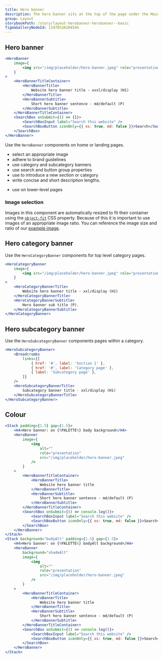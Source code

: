```yaml
---
title: Hero banner
description: The hero banner sits at the top of the page under the Main nav and is used to grab a user’s attention.
group: Layout
storybookPath: /story/layout-herobanner-herobanner--basic
figmaGalleryNodeId: 11978%3A104544
---
```


## Hero banner

```jsx live
<HeroBanner
	image={
		<img src="/img/placeholder/hero-banner.jpeg" role="presentation" alt="" />
	}
>
	<HeroBannerTitleContainer>
		<HeroBannerTitle>
			Website hero banner title - xxxl/display (H1)
		</HeroBannerTitle>
		<HeroBannerSubtitle>
			Short hero banner sentence - md/default (P)
		</HeroBannerSubtitle>
	</HeroBannerTitleContainer>
	<SearchBox onSubmit={() => {}}>
		<SearchBoxInput label="Search this website" />
		<SearchBoxButton iconOnly={{ xs: true, md: false }}>Search</SearchBoxButton>
	</SearchBox>
</HeroBanner>
```

Use the `HeroBanner` components on home or landing pages.

<DoHeading />

- select an appropriate image
- adhere to brand guidelines
- use category and subcategory banners
- use search and button group properties
- use to introduce a new section or category
- write concise and short description lengths.

<DontHeading />

- use on lower-level pages

### Image selection

Images in this component are automatically resized to fit their container using the [`object-fit`](https://developer.mozilla.org/en-US/docs/Web/CSS/object-fit) CSS property. Because of this it is important to use images of an appropriate image ratio. You can reference the image size and ratio of our [example image](/img/placeholder/hero-banner.jpeg).

## Hero category banner

Use the `HeroCategoryBanner` components for top level category pages.

```jsx live
<HeroCategoryBanner
	image={
		<img src="/img/placeholder/hero-banner.jpeg" role="presentation" alt="" />
	}
>
	<HeroCategoryBannerTitle>
		Website hero banner title - xxl/display (H1)
	</HeroCategoryBannerTitle>
	<HeroCategoryBannerSubtitle>
		Hero banner sub title (P).
	</HeroCategoryBannerSubtitle>
</HeroCategoryBanner>
```

## Hero subcategory banner

Use the `HeroSubcategoryBanner` components pages within a category.

```jsx live
<HeroSubcategoryBanner>
	<Breadcrumbs
		links={[
			{ href: '#', label: 'Section 1' },
			{ href: '#', label: 'Category page' },
			{ label: 'Subcategory page' },
		]}
	/>
	<HeroSubcategoryBannerTitle>
		Subcategory banner title - xxl/display (H1)
	</HeroSubcategoryBannerTitle>
</HeroSubcategoryBanner>
```

## Colour

```jsx live colorSection shadeAlt
<Stack padding={1.5} gap={1.5}>
	<H4>Hero banner: on {%PALETTE%} body background</H4>
	<HeroBanner
		image={
			<img
				alt=""
				role="presentation"
				src="/img/placeholder/hero-banner.jpeg"
			/>
		}
	>
		<HeroBannerTitleContainer>
			<HeroBannerTitle>
				Website hero banner title
			</HeroBannerTitle>
			<HeroBannerSubtitle>
				Short hero banner sentence - md/default (P)
			</HeroBannerSubtitle>
		</HeroBannerTitleContainer>
		<SearchBox onSubmit={() => console.log()}>
			<SearchBoxInput label="Search this website" />
			<SearchBoxButton iconOnly={{ xs: true, md: false }}>Search</SearchBoxButton>
		</SearchBox>
	</HeroBanner>
</Stack>
<Stack background="bodyAlt" padding={1.5} gap={1.5}>
	<H4>Hero banner: on {%PALETTE%} bodyAlt background</H4>
	<HeroBanner
		background="shadeAlt"
		image={
			<img
				alt=""
				role="presentation"
				src="/img/placeholder/hero-banner.jpeg"
			/>
		}
	>
		<HeroBannerTitleContainer>
			<HeroBannerTitle>
				Website hero banner title
			</HeroBannerTitle>
			<HeroBannerSubtitle>
				Short hero banner sentence - md/default (P)
			</HeroBannerSubtitle>
		</HeroBannerTitleContainer>
		<SearchBox onSubmit={() => console.log()}>
			<SearchBoxInput label="Search this website" />
			<SearchBoxButton iconOnly={{ xs: true, md: false }}>Search</SearchBoxButton>
		</SearchBox>
	</HeroBanner>
</Stack>
```
